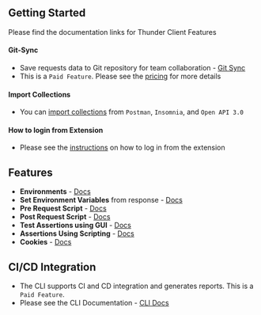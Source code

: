 ## Getting Started

Please find the documentation links for Thunder Client Features

#### Git-Sync
- Save requests data to Git repository for team collaboration - [Git Sync](team#git-sync)
- This is a `Paid Feature`. Please see the [pricing](https://www.thunderclient.com/pricing) for more details

#### Import Collections
- You can [import collections](features/import) from `Postman`, `Insomnia`, and `Open API 3.0` 

#### How to login from Extension
- Please see the [instructions](others/login) on how to log in from the extension

## Features

- **Environments** - [Docs](features/environments)
- **Set Environment Variables** from response - [Docs](environments#set-environment-variable)
- **Pre Request Script** - [Docs](scripting#pre-request-script)
- **Post Request Script** - [Docs](scripting#post-request-script)
- **Test Assertions using GUI** - [Docs](testing/assertions)
- **Assertions Using Scripting** - [Docs](scripting/assertions)
- **Cookies** - [Docs](features/cookies)

## CI/CD Integration

- The CLI supports CI and CD integration and generates reports. This is a `Paid Feature`.
- Please see the CLI Documentation - [CLI Docs](/cli)
